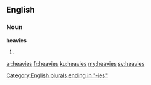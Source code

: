 ==English==

===Noun===
'''heavies'''

# {{plural of|heavy}}

[[Category:English plurals ending in "-ies"]]

[[ar:heavies]]
[[fr:heavies]]
[[ku:heavies]]
[[my:heavies]]
[[sv:heavies]]